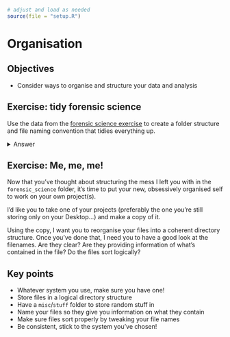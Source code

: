 ```r
# adjust and load as needed
source(file = "setup.R")
```

# Organisation

## Objectives
:::objectives
* Consider ways to organise and structure your data and analysis
:::


## Exercise: tidy forensic science
:::exercise
Use the data from the [forensic science exercise](#forensic-science) to create a folder structure and file naming convention that tidies everything up.

<details><summary>Answer</summary>
A possible directory and file structure could look as follows:

```
forensic-science
  |_ `forensic-science.Rproj`
  |_ data
    |__ raw
      |__ `2011-12-01_gapminder_data.xlsx`
    |__ processed
      |__ `subset-gapminder_worldregion_oceania.csv`
      |__ `subset-gapminder_yr1982.csv`
      |__ `subset-gapminder_country_canada.csv`
  |_ scripts
    |__ `fs-lifeyear_canada.R`
    |__ `fs-lifeyear_oceania.R`
    |__ `fs-lifeyear_yr1982.R`
    |__ `fs-figures.R`
  |_ output
    |__ documents
      |__ `manuscript-figure_captions.docx`
    |__ exploration
      |__ `fs-lifeyear_canada_1950to2000.png`
      |__ `fs-lifeyear_canada_2000to2002.png`
      |__ `fs-lifeyear_netherlands_1950to2010.png`
    |__ figures
      |__ `fs-lifeyear_canada_1950to2010.png`
      |__ `fs-lifeyear_oceania_1950to2010.png`
      |__ `fs-lifeyear_world_1982.png`
  |_ misc
    |__ `data-original_from_matthew.xlsx`
```
              
</details>
:::

## Exercise: Me, me, me!
::: exercise
Now that you've thought about structuring the mess I left you with in the `forensic_science` folder, it's time to put your new, obsessively organised self to work on your own project(s).

I'd like you to take one of your projects (preferably the one you're still storing only on your Desktop...) and make a copy of it.

Using the copy, I want you to reorganise your files into a coherent directory structure. Once you've done that, I need you to have a good look at the filenames. Are they clear? Are they providing information of what's contained in the file? Do the files sort logically?
:::

## Key points

:::keypoints
* Whatever system you use, make sure you have one!
* Store files in a logical directory structure
* Have a `misc`/`stuff` folder to store random stuff in
* Name your files so they give you information on what they contain
* Make sure files sort properly by tweaking your file names
* Be consistent, stick to the system you've chosen!
:::
